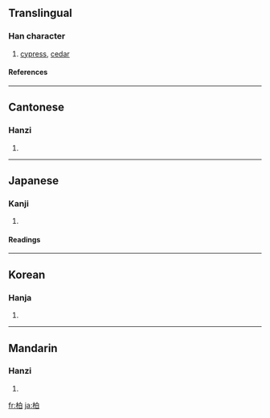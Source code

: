 {{see|栢}}

==Translingual==
===Han character===
{{Han char|rn=75|rad=木|as=05|sn=9|four=4690<sub>0</sub>|canj=木竹日 (DHA)}}
# [[cypress]], [[cedar]]
====References====
{{Han ref|kx=0518.220|dkj=14617|dj=0906.210|hdz=21185.030|uh=67CF|ud=26575|bh=AC66|bd=44134}}

----
==Cantonese==
===Hanzi===
{{yue-hanzi|jyut=|y=baak3, paak3}}
# {{defn|Cantonese}}

----
==Japanese==
===Kanji===
{{ja-kanji|grade=|rs=木05}}
# {{defn|Japanese}} 
====Readings====
{{ja-readings|on=[[はく]] (haku)|kun=[[かしわ]] (kashiwa)}}

----
==Korean==
===Hanja===
{{ko-hanja|hangeul=백|eumhun=|rv=baek|mr=paek|y=payk}}
# {{defn|Korean}}

----
==Mandarin==
===Hanzi===
{{cmn-hanzi|pin=[[bǎi]] ([[bai3]]), [[bó]] ([[bo2]]), [[bò]] ([[bo4]])|wg=pai<sup>3</sup>, po<sup>2</sup>, po<sup>4</sup>}}
# {{defn|Mandarin}}

[[fr:柏]]
[[ja:柏]]
